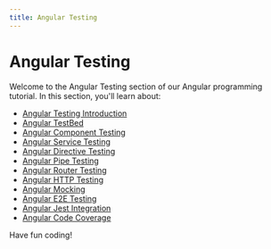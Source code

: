 ```yaml
---
title: Angular Testing
---
```


# Angular Testing

Welcome to the Angular Testing section of our Angular programming tutorial. In this section, you'll learn about:

- [Angular Testing Introduction](./0-angular-testing-introduction.mdx)
- [Angular TestBed](./1-angular-testbed.mdx)
- [Angular Component Testing](./2-angular-component-testing.mdx)
- [Angular Service Testing](./3-angular-service-testing.mdx)
- [Angular Directive Testing](./4-angular-directive-testing.mdx)
- [Angular Pipe Testing](./5-angular-pipe-testing.mdx)
- [Angular Router Testing](./6-angular-router-testing.mdx)
- [Angular HTTP Testing](./7-angular-http-testing.mdx)
- [Angular Mocking](./8-angular-mocking.mdx)
- [Angular E2E Testing](./9-angular-e2e-testing.mdx)
- [Angular Jest Integration](./10-angular-jest-integration.mdx)
- [Angular Code Coverage](./11-angular-code-coverage.mdx)

Have fun coding!